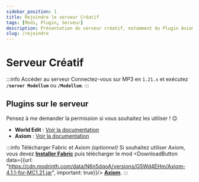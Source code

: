 ```yaml
---
sidebar_position: 1
title: Rejoindre le serveur Créatif
tags: [Mods, Plugin, Serveur]
description: Présentation du serveur créatif, notamment du Plugin Axiom
slug: /rejoindre
---
```



# Serveur Créatif

:::info Accéder au serveur
Connectez-vous sur MP3 en `1.21.x` et exécutez **``/server Modellum``** ou **`/Modellum`**.
:::

## Plugins sur le serveur


Pensez à me demander la permission si vous souhaitez les utiliser ! 😉

* **World Edit** : [Voir la documentation](https://intellectualsites.gitbook.io/fastasyncworldedit/features/main-commands-and-permissions)
* **Axiom** : [Voir la documentation](https://axiomdocs.moulberry.com/)

:::info Télécharger Fabric et Axiom _(optionnel)_
Si souhaitez utiliser Axiom, vous devez **[Installer Fabric](/survie/mods#i-installation-de-fabric)** puis télécharger le mod <DownloadButton data={{url: "https://cdn.modrinth.com/data/N6n5dqoA/versions/G5Wd4EHm/Axiom-4.1.1-for-MC1.21.jar", important: true}}/> **[Axiom](https://modrinth.com/mod/axiom/version/G5Wd4EHm)**.
:::
